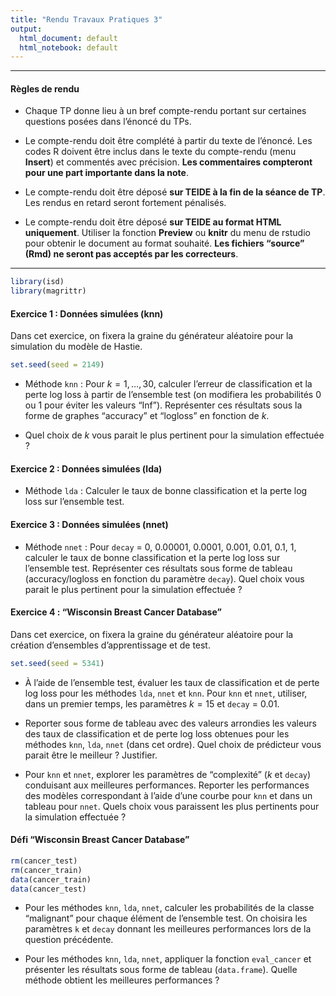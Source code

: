 ```yaml
---
title: "Rendu Travaux Pratiques 3"
output:
  html_document: default
  html_notebook: default
---
```


** **

#### Règles de rendu

* Chaque TP donne lieu à un bref compte-rendu portant sur certaines questions posées dans l'énoncé du TPs.

* Le compte-rendu doit être complété à partir du texte de l'énoncé. Les codes R doivent être inclus dans le texte du compte-rendu (menu **Insert**) et commentés avec précision. **Les commentaires compteront pour une part importante dans la note**.

* Le compte-rendu doit être déposé **sur TEIDE à la fin de la séance de TP**. Les rendus en retard seront fortement pénalisés. 

* Le compte-rendu doit être déposé **sur TEIDE au format HTML uniquement**. Utiliser la fonction **Preview** ou **knitr** du menu de rstudio pour obtenir le document au format souhaité. **Les fichiers "source" (Rmd) ne seront pas acceptés par les correcteurs**.


** **

```r
library(isd)
library(magrittr)
```



#### Exercice 1 :  Données simulées (knn)

Dans cet exercice, on fixera la graine du générateur aléatoire pour la simulation du modèle de Hastie. 

```r
set.seed(seed = 2149)
```


* Méthode `knn` : Pour $k = 1,\dots, 30$, calculer l'erreur de classification et la perte log loss à partir de l'ensemble test (on modifiera les probabilités 0 ou 1  pour éviter les valeurs "Inf"). Représenter ces résultats sous la forme de graphes "accuracy" et "logloss" en fonction de $k$.

*  Quel choix de $k$ vous parait le plus pertinent pour la simulation effectuée ?


#### Exercice 2 : Données simulées (lda)

* Méthode `lda` : Calculer le taux de bonne classification et la perte log loss sur l'ensemble test. 


#### Exercice 3 : Données simulées (nnet) 

* Méthode `nnet` :  Pour `decay` = 0, 0.00001, 0.0001, 0.001, 0.01, 0.1, 1, calculer le taux de bonne classification et la perte log loss sur l'ensemble test. Représenter ces résultats sous forme de tableau (accuracy/logloss en fonction du paramètre `decay`). Quel choix vous parait le plus pertinent pour la simulation effectuée ?


#### Exercice 4 : "Wisconsin Breast Cancer Database" 

Dans cet exercice, on fixera la graine du générateur aléatoire pour la création d'ensembles d'apprentissage et de test. 

```r
set.seed(seed = 5341)
```


* À l'aide de l'ensemble test, évaluer les taux de classification et de perte log loss pour les méthodes `lda`, `nnet` et `knn`. Pour `knn` et `nnet`, utiliser, dans un premier temps, les paramètres $k = 15$ et `decay` = 0.01.

* Reporter sous forme de tableau avec des valeurs arrondies les valeurs des taux de classification et de perte log loss obtenues pour les méthodes `knn`, `lda`, `nnet` (dans cet ordre).  Quel choix de prédicteur vous parait être le meilleur ? Justifier.

* Pour `knn` et `nnet`, explorer les paramètres de "complexité" ($k$ et `decay`) conduisant aux meilleures performances. Reporter les performances des modèles correspondant à l'aide d'une courbe pour `knn` et dans un tableau pour `nnet`. Quels choix vous paraissent les plus pertinents pour la simulation effectuée ?

#### Défi "Wisconsin Breast Cancer Database" 

```r
rm(cancer_test)
rm(cancer_train)
data(cancer_train)
data(cancer_test)
```


* Pour les méthodes `knn`, `lda`, `nnet`, calculer les probabilités de la classe "malignant" pour chaque élément de l'ensemble test. On choisira les paramètres `k` et `decay` donnant les meilleures performances lors de la question précédente.

* Pour les méthodes `knn`, `lda`, `nnet`, appliquer  la fonction `eval_cancer` et présenter les résultats sous forme de tableau (`data.frame`). Quelle méthode obtient les meilleures performances ?

